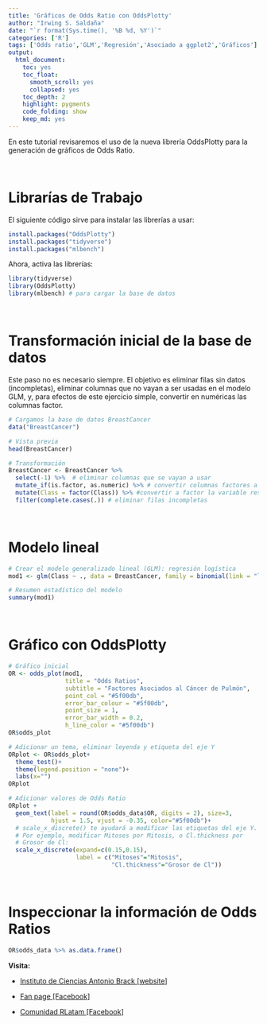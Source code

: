 ```yaml
---
title: 'Gráficos de Odds Ratio con OddsPlotty'
author: "Irwing S. Saldaña"
date: "`r format(Sys.time(), '%B %d, %Y')`"
categories: ['R']
tags: ['Odds ratio','GLM','Regresión','Asociado a ggplot2','Gráficos']
output:
  html_document: 
    toc: yes
    toc_float:
      smooth_scroll: yes
      collapsed: yes
    toc_depth: 2
    highlight: pygments
    code_folding: show
    keep_md: yes
---
```


En este tutorial revisaremos el uso de la nueva librería OddsPlotty para la generación de gráficos de Odds Ratio. 

<br>

# Librarías de Trabajo

El siguiente código sirve para instalar las librerías a usar:

```r
install.packages("OddsPlotty")
install.packages("tidyverse")
install.packages("mlbench")
```

Ahora, activa las librerías:

```r
library(tidyverse)
library(OddsPlotty)
library(mlbench) # para cargar la base de datos
```

<br>

# Transformación inicial de la base de datos

Este paso no es necesario siempre. El objetivo es eliminar filas sin datos (incompletas), eliminar columnas que no vayan a ser usadas en el modelo GLM, y, para efectos de este ejercicio simple, convertir en numéricas las columnas factor.

```r
# Cargamos la base de datos BreastCancer
data("BreastCancer")

# Vista previa
head(BreastCancer)

# Transformación
BreastCancer <- BreastCancer %>% 
  select(-1) %>%  # eliminar columnas que se vayan a usar
  mutate_if(is.factor, as.numeric) %>% # convertir columnas factores a numéricas
  mutate(Class = factor(Class)) %>% #convertir a factor la variable respuesta
  filter(complete.cases(.)) # eliminar filas incompletas 
```

<br>

# Modelo lineal

```r
# Crear el modelo generalizado lineal (GLM): regresión logística
mod1 <- glm(Class ~ ., data = BreastCancer, family = binomial(link = "logit"))

# Resumen estadístico del modelo
summary(mod1)
```

<br>

# Gráfico con OddsPlotty

```r

# Gráfico inicial
OR <- odds_plot(mod1, 
                title = "Odds Ratios",
                subtitle = "Factores Asociados al Cáncer de Pulmón",
                point_col = "#5f00db", 
                error_bar_colour = "#5f00db",
                point_size = 1, 
                error_bar_width = 0.2,
                h_line_color = "#5f00db")
OR$odds_plot

# Adicionar un tema, eliminar leyenda y etiqueta del eje Y
ORplot <- OR$odds_plot+
  theme_test()+
  theme(legend.position = "none")+
  labs(x="")
ORplot

# Adicionar valores de Odds Ratio 
ORplot +
  geom_text(label = round(OR$odds_data$OR, digits = 2), size=3, 
            hjust = 1.5, vjust = -0.35, color="#5f00db")+
  # scale_x_discrete() te ayudará a modificar las etiquetas del eje Y.
  # Por ejemplo, modificar Mitoses por Mitosis, o Cl.thickness por 
  # Grosor de Cl:
  scale_x_discrete(expand=c(0.15,0.15),
                   label = c("Mitoses"="Mitosis",
                             "Cl.thickness"="Grosor de Cl"))
```

<br>

# Inspeccionar la información de Odds Ratios

```r
OR$odds_data %>% as.data.frame()
```

**Visita:**

-   [Instituto de Ciencias Antonio Brack [website]](https://www.brackinstitute.com/)

-   [Fan page [Facebook]](https://web.facebook.com/brackinstitute/)

-   [Comunidad RLatam [Facebook]](https://web.facebook.com/groups/686154108929440)
